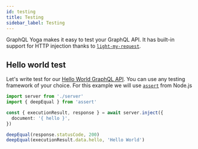 ```yaml
---
id: testing
title: Testing
sidebar_label: Testing
---
```


GraphQL Yoga makes it easy to test your GraphQL API. It has built-in support for HTTP injection thanks to [`light-my-request`](https://github.com/fastify/light-my-request).

## Hello world test

Let's write test for our [Hello World GraphQL API](/docs/quick-start#create-a-hello-world-graphql-api). You can use any testing framework of your choice. For this example we will use [`assert`](https://nodejs.org/api/assert.html#assert) from Node.js

```ts
import server from './server'
import { deepEqual } from 'assert'

const { executionResult, response } = await server.inject({
  document: '{ hello }',
})

deepEqual(response.statusCode, 200)
deepEqual(executionResult.data.hello, 'Hello World')
```
